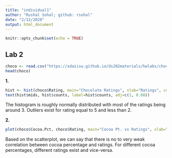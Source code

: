 ```yaml
---
title: "individual1"
author: "Rushal Sohal; github: rsohal"
date: "2/12/2020"
output: html_document
---
```


```r
knitr::opts_chunk$set(echo = TRUE)
```

## **Lab 2**
```r
choco <- read.csv("https://xdaiisu.github.io/ds202materials/hwlabs/choco.csv")
head(choco)
```

**1.**
```r
hist <- hist(choco$Rating, main="Chocolate Ratings", xlab="Ratings", col="brown")
text(hist$mids, hist$counts, label=hist$counts, adj=c(1, 0.08))
```

The histogram is roughly normally distributed with most of the ratings being around 3. Outliers exist for rating equal to 5 and less than 2.

**2.**
```r
plot(choco$Cocoa.Pct, choco$Rating, main="Cocoa Pt. vs Ratings", xlab="Cocoa Pt", ylab="Ratings")
```

Based on the scatterplot, we can say that there is no to very weak correlation between cocoa percentage and ratings. For different cocoa percentages, different ratings exist and vice-versa.

